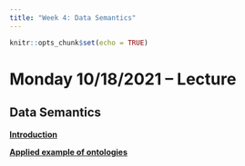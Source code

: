 ```yaml
---
title: "Week 4: Data Semantics"
---
```


```r
knitr::opts_chunk$set(echo = TRUE)
```


# Monday 10/18/2021 -- Lecture

## Data Semantics

**[Introduction](https://docs.google.com/presentation/d/e/2PACX-1vREUl0iUMXFsKUkCnBaU40wExFfy6T5EsSDR1MvFL9nFhKkJsZflyvZVxg43KOx4oDL-zuGLz4Z2Ztu/pub?start=false&loop=false&delayms=60000)**


**[Applied example of ontologies](https://docs.google.com/presentation/d/1_GWATrif3LmDhq9IWJ4EUNBNCKogE7tJwRNrsddf77E/edit?usp=sharing)**



